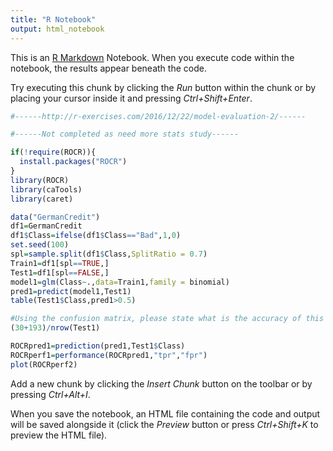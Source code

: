 ```yaml
---
title: "R Notebook"
output: html_notebook
---
```


This is an [R Markdown](http://rmarkdown.rstudio.com) Notebook. When you execute code within the notebook, the results appear beneath the code. 

Try executing this chunk by clicking the *Run* button within the chunk or by placing your cursor inside it and pressing *Ctrl+Shift+Enter*. 

```r
#------http://r-exercises.com/2016/12/22/model-evaluation-2/------

#------Not completed as need more stats study------

if(!require(ROCR)){
  install.packages("ROCR")
}
library(ROCR)
library(caTools)
library(caret)

data("GermanCredit")
df1=GermanCredit
df1$Class=ifelse(df1$Class=="Bad",1,0)
set.seed(100)
spl=sample.split(df1$Class,SplitRatio = 0.7)
Train1=df1[spl==TRUE,]
Test1=df1[spl==FALSE,]
model1=glm(Class~.,data=Train1,family = binomial)
pred1=predict(model1,Test1)
table(Test1$Class,pred1>0.5)

#Using the confusion matrix, please state what is the accuracy of this model?
(30+193)/nrow(Test1)

ROCRpred1=prediction(pred1,Test1$Class)
ROCRperf1=performance(ROCRpred1,"tpr","fpr")
plot(ROCRperf2)
```

Add a new chunk by clicking the *Insert Chunk* button on the toolbar or by pressing *Ctrl+Alt+I*.

When you save the notebook, an HTML file containing the code and output will be saved alongside it (click the *Preview* button or press *Ctrl+Shift+K* to preview the HTML file).
